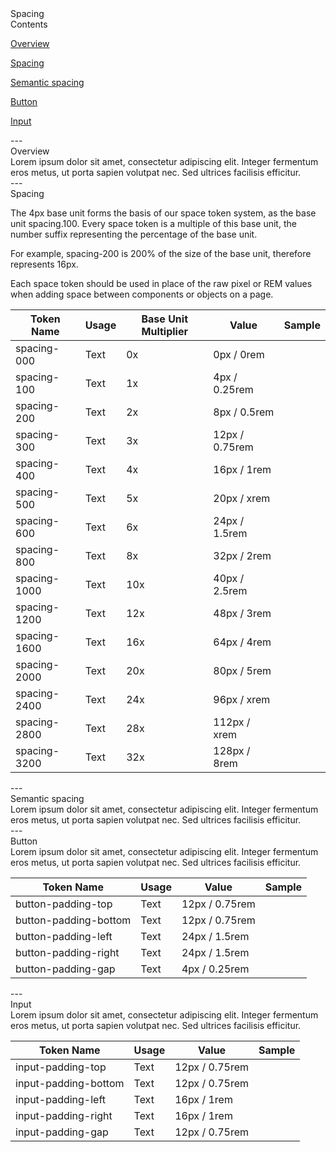 
<Meta title="Foundation/Spacing" />

<style>
  {`
  table {
    border-collapse: collapse;
    border: none;
  }
  tr:first-child {
    border-top: none;
  }
  td {
    border: none !important;
  }
  th {
    border: none !important;
  }
  .token-column {
    width: 300px;
    height: 70px;
    padding: 12px 16px;
    align-items: center;
    gap: 8px;
    align-self: stretch;
    box-shadow: 0px -1px 0px 0px #E4E8F3 inset;
    background: #FFF;
    text-align: left;
  }
  .usage-column {
    width: 278px;
    height: 70px;
    padding: 12px 16px;
    align-items: center;
    gap: 8px;
    align-self: stretch;
    background: #FFF;
    box-shadow: 0px -1px 0px 0px #E4E8F3 inset;
    text-align: left;
  }
  .base-unit-column {
    width: 120px;
    height: 70px;
    padding: 12px 16px;
    align-items: center;
    gap: 8px;
    background: #FFF;
    box-shadow: 0px -1px 0px 0px #E4E8F3 inset;
    text-align: left;
  }
  .usage-column-large {
    width: 398px;
    height: 70px;
    padding: 12px 16px;
    align-items: center;
    gap: 8px;
    background: #FFF;
    box-shadow: 0px -1px 0px 0px #E4E8F3 inset;
    text-align: left;
  }
  .value-column {
    width: 140px;
    height: 70px;
    padding: 12px 16px;
    align-items: center;
    gap: 8px;
    background: #FFF;
    box-shadow: 0px -1px 0px 0px #E4E8F3 inset;
    text-align: left;
  }
  .sample-column {
    width: 162px;
    height: 70px;
    padding: 12px 16px;
    align-items: center;
    gap: 8px;
    background: #FFF;
    box-shadow: 0px -1px 0px 0px #E4E8F3 inset;
    text-align: centre;
  }
  .heading-1 {
    font-size: 40px;
    font-weight: 600;
  }
  .text {
    font-size: 16px;
    font-weight: 400;
    color: black;
  }
  .heading-2 {
    font-size: 28px;
    font-weight: 600;
  }
  .contents-button {
    border-radius: 25px;
    background: #FFF;
    border: 1px solid black;
    height: 48px;
    width: 323px;
    text-align: center; 
    font-size: 18px;
    font-weight: 400;
    color: black;
    cursor: pointer;
  }
  .title {
    font-size: 64px;
    font-weight: 600;
  }
  .sample-swatch {
    height: 34px;
    margin: auto;
    border-top: none;
    border-bottom: none;
    border-left: 1px solid black;
    border-right: 1px solid black;
  }
  `}
</style>

<div className="title">Spacing</div>

<div style={{ height: '48px'}}/>

<div style={{fontSize: '28px' }}>Contents</div>
<div style={{ height: '16px'}}/>
<p><a href="#overview" target="_self" className='text'>Overview</a></p>
<p><a href="#spacing" target="_self" className='text'>Spacing</a></p>
<p><a href="#semantic-spacing" target="_self" className='text'>Semantic spacing</a></p>
<p><a href="#button" target="_self" className='text'>Button</a></p>
<p><a href="#input" target="_self" className='text'>Input</a></p>
<div style={{ height: '48px'}}/>
---

<div style={{ height: '48px'}}/>
<span id="overview" className='heading-1'> Overview</span> 
<div style={{ height: '32px'}}/>
<span className='text'>Lorem ipsum dolor sit amet, consectetur adipiscing elit. Integer fermentum eros metus, ut porta sapien volutpat nec. Sed ultrices facilisis efficitur.</span>
<div style={{ height: '48px'}}/>
---

<div style={{ height: '48px'}}/>
<span id="spacing" className='heading-1'> Spacing</span> 
<div style={{ height: '32px'}}/>
<p className='text'>The 4px base unit forms the basis of our space token system, as the base unit spacing.100. Every space token is a multiple of this base unit, the number suffix representing the percentage of the base unit.</p>
<p className='text'>For example, spacing-200 is 200% of the size of the base unit, therefore represents 16px.</p>
<p className='text'>Each space token should be used in place of the raw pixel or REM values when adding space between components or objects on a page. </p>
<div style={{ height: '32px'}}/>

<div>
  <table>
    <thead>
      <tr>
        <th className='token-column'>
          Token Name
        </th>
        <th className='usage-column'>
          Usage
        </th>
        <th className='base-unit-column'>
          Base Unit Multiplier
        </th>
        <th className='value-column'>
          Value
        </th>
        <th className='sample-column'>
          Sample
        </th>
      </tr>
    </thead>
    <tbody>
      <tr>
        <td className='token-column'>
          <div style={{ backgroundColor: '#eeeeee', borderRadius: '8px', padding: '8px', height: '20px', width: '84px', textAlign: 'center' }}>
            spacing-000
          </div>
        </td>
        <td className='usage-column'>
          Text
        </td>
        <td className="base-unit-column">
          0x
        </td>
        <td className="value-column">
          0px / 0rem
        </td>
        <td className="sample-column">
          <div className='sample-swatch' style={{ width: '0px', background: 'none' }}/>
        </td>
      </tr>
      <tr>
        <td className='token-column'>
          <div style={{ backgroundColor: '#eeeeee', borderRadius: '8px', padding: '8px', height: '20px', width: '84px', textAlign: 'center' }}>
            spacing-100
          </div>
        </td>
        <td className='usage-column'>
          Text
        </td>
        <td className="base-unit-column">
          1x
        </td>
        <td className="value-column">
          4px / 0.25rem
        </td>
        <td className="sample-column">
          <div className='sample-swatch' style={{ width: '4px', background: 'rgba(230, 0, 0, 0.14)' }}/>
        </td>
      </tr>
      <tr>
        <td className='token-column'>
          <div style={{ backgroundColor: '#eeeeee', borderRadius: '8px', padding: '8px', height: '20px', width: '84px', textAlign: 'center' }}>
            spacing-200
          </div>
        </td>
        <td className='usage-column'>
          Text
        </td>
        <td className="base-unit-column">
          2x
        </td>
        <td className="value-column">
          8px / 0.5rem
        </td>
        <td className="sample-column">
          <div className='sample-swatch' style={{ width: '8px', background: 'rgba(230, 0, 0, 0.14)' }}/>
        </td>
      </tr>
      <tr>
        <td className='token-column'>
          <div style={{ backgroundColor: '#eeeeee', borderRadius: '8px', padding: '8px', height: '20px', width: '84px', textAlign: 'center' }}>
            spacing-300
          </div>
        </td>
        <td className='usage-column'>
          Text
        </td>
        <td className="base-unit-column">
          3x
        </td>
        <td className="value-column">
          12px / 0.75rem
        </td>
        <td className="sample-column">
          <div className='sample-swatch' style={{ width: '12px', background: 'rgba(230, 0, 0, 0.14)' }}/>
        </td>
      </tr>
      <tr>
        <td className='token-column'>
          <div style={{ backgroundColor: '#eeeeee', borderRadius: '8px', padding: '8px', height: '20px', width: '84px', textAlign: 'center' }}>
            spacing-400
          </div>
        </td>
        <td className='usage-column'>
          Text
        </td>
        <td className="base-unit-column">
          4x
        </td>
        <td className="value-column">
          16px / 1rem
        </td>
        <td className="sample-column">
          <div className='sample-swatch' style={{ width: '16px', background: 'rgba(230, 0, 0, 0.14)' }}/>
        </td>
      </tr>
      <tr>
        <td className='token-column'>
          <div style={{ backgroundColor: '#eeeeee', borderRadius: '8px', padding: '8px', height: '20px', width: '84px', textAlign: 'center' }}>
            spacing-500
          </div>
        </td>
        <td className='usage-column'>
          Text
        </td>
        <td className="base-unit-column">
          5x
        </td>
        <td className="value-column">
          20px / xrem
        </td>
        <td className="sample-column">
          <div className='sample-swatch' style={{ width: '20px', background: 'rgba(230, 0, 0, 0.14)' }}/>
        </td>
      </tr>
      <tr>
        <td className='token-column'>
          <div style={{ backgroundColor: '#eeeeee', borderRadius: '8px', padding: '8px', height: '20px', width: '84px', textAlign: 'center' }}>
            spacing-600
          </div>
        </td>
        <td className='usage-column'>
          Text
        </td>
        <td className="base-unit-column">
          6x
        </td>
        <td className="value-column">
          24px / 1.5rem
        </td>
        <td className="sample-column">
          <div className='sample-swatch' style={{ width: '24px', background: 'rgba(230, 0, 0, 0.14)' }}/>
        </td>
      </tr>
      <tr>
        <td className='token-column'>
          <div style={{ backgroundColor: '#eeeeee', borderRadius: '8px', padding: '8px', height: '20px', width: '84px', textAlign: 'center' }}>
            spacing-800
          </div>
        </td>
        <td className='usage-column'>
          Text
        </td>
        <td className="base-unit-column">
          8x
        </td>
        <td className="value-column">
          32px / 2rem
        </td>
        <td className="sample-column">
          <div className='sample-swatch' style={{ width: '32px', background: 'rgba(230, 0, 0, 0.14)' }}/>
        </td>
      </tr>
      <tr>
        <td className='token-column'>
          <div style={{ backgroundColor: '#eeeeee', borderRadius: '8px', padding: '8px', height: '20px', width: '88px', textAlign: 'center' }}>
            spacing-1000
          </div>
        </td>
        <td className='usage-column'>
          Text
        </td>
        <td className="base-unit-column">
          10x
        </td>
        <td className="value-column">
          40px / 2.5rem
        </td>
        <td className="sample-column">
          <div className='sample-swatch' style={{ width: '40px', background: 'rgba(230, 0, 0, 0.14)' }}/>
        </td>
      </tr>
      <tr>
        <td className='token-column'>
          <div style={{ backgroundColor: '#eeeeee', borderRadius: '8px', padding: '8px', height: '20px', width: '88px', textAlign: 'center' }}>
            spacing-1200
          </div>
        </td>
        <td className='usage-column'>
          Text
        </td>
        <td className="base-unit-column">
          12x
        </td>
        <td className="value-column">
          48px / 3rem
        </td>
        <td className="sample-column">
          <div className='sample-swatch' style={{ width: '48px', background: 'rgba(230, 0, 0, 0.14)' }}/>
        </td>
      </tr>
      <tr>
        <td className='token-column'>
          <div style={{ backgroundColor: '#eeeeee', borderRadius: '8px', padding: '8px', height: '20px', width: '88px', textAlign: 'center' }}>
            spacing-1600
          </div>
        </td>
        <td className='usage-column'>
          Text
        </td>
        <td className="base-unit-column">
          16x
        </td>
        <td className="value-column">
          64px / 4rem
        </td>
        <td className="sample-column">
          <div className='sample-swatch' style={{ width: '64px', background: 'rgba(230, 0, 0, 0.14)' }}/>
        </td>
      </tr>
      <tr>
        <td className='token-column'>
          <div style={{ backgroundColor: '#eeeeee', borderRadius: '8px', padding: '8px', height: '20px', width: '88px', textAlign: 'center' }}>
            spacing-2000
          </div>
        </td>
        <td className='usage-column'>
          Text
        </td>
        <td className="base-unit-column">
          20x
        </td>
        <td className="value-column">
          80px / 5rem
        </td>
        <td className="sample-column">
          <div className='sample-swatch' style={{ width: '80px', background: 'rgba(230, 0, 0, 0.14)' }}/>
        </td>
      </tr>
      <tr>
        <td className='token-column'>
          <div style={{ backgroundColor: '#eeeeee', borderRadius: '8px', padding: '8px', height: '20px', width: '88px', textAlign: 'center' }}>
            spacing-2400
          </div>
        </td>
        <td className='usage-column'>
          Text
        </td>
        <td className="base-unit-column">
          24x
        </td>
        <td className="value-column">
          96px / xrem
        </td>
        <td className="sample-column">
          <div className='sample-swatch' style={{ width: '96px', background: 'rgba(230, 0, 0, 0.14)' }}/>
        </td>
      </tr>
      <tr>
        <td className='token-column'>
          <div style={{ backgroundColor: '#eeeeee', borderRadius: '8px', padding: '8px', height: '20px', width: '88px', textAlign: 'center' }}>
            spacing-2800
          </div>
        </td>
        <td className='usage-column'>
          Text
        </td>
        <td className="base-unit-column">
          28x
        </td>
        <td className="value-column">
          112px / xrem
        </td>
        <td className="sample-column">
          <div className='sample-swatch' style={{ width: '112px', background: 'rgba(230, 0, 0, 0.14)' }}/>
        </td>
      </tr>
      <tr>
        <td className='token-column'>
          <div style={{ backgroundColor: '#eeeeee', borderRadius: '8px', padding: '8px', height: '20px', width: '88px', textAlign: 'center' }}>
            spacing-3200
          </div>
        </td>
        <td className='usage-column'>
          Text
        </td>
        <td className="base-unit-column">
          32x
        </td>
        <td className="value-column">
          128px / 8rem
        </td>
        <td className="sample-column">
          <div className='sample-swatch' style={{ width: '128px', background: 'rgba(230, 0, 0, 0.14)' }}/>
        </td>
      </tr>
    </tbody>
  </table>
</div>
<div style={{ height: '48px'}}/>
---

<div style={{ height: '48px'}}/>
<span id="semantic-spacing" className='heading-1'> Semantic spacing</span> 
<div style={{ height: '32px'}}/>
<span className='text'>Lorem ipsum dolor sit amet, consectetur adipiscing elit. Integer fermentum eros metus, ut porta sapien volutpat nec. Sed ultrices facilisis efficitur.</span>
<div style={{ height: '48px'}}/>
---

<div style={{ height: '48px'}}/>
<span id="button" className='heading-1'> Button</span> 
<div style={{ height: '32px'}}/>
<span className='text'>Lorem ipsum dolor sit amet, consectetur adipiscing elit. Integer fermentum eros metus, ut porta sapien volutpat nec. Sed ultrices facilisis efficitur.</span>
<div style={{ height: '32px'}}/>

<div>
  <table>
    <thead>
      <tr>
        <th className='token-column'>
          Token Name
        </th>
        <th className='usage-column-large'>
          Usage
        </th>
        <th className='value-column'>
          Value
        </th>
        <th className='sample-column'>
          Sample
        </th>
      </tr>
    </thead>
    <tbody>
      <tr>
        <td className='token-column'>
          <div style={{ backgroundColor: '#eeeeee', borderRadius: '8px', padding: '8px', height: '20px', width: '128px', textAlign: 'center' }}>
            button-padding-top
          </div>
        </td>
        <td className='usage-column-large'>
          Text
        </td>
        <td className="value-column">
          12px / 0.75rem
        </td>
        <td className="sample-column">
          <div className='sample-swatch' style={{ width: '12px', background: 'rgba(230, 0, 0, 0.14)' }}/>
        </td>
      </tr>
      <tr>
        <td className='token-column'>
          <div style={{ backgroundColor: '#eeeeee', borderRadius: '8px', padding: '8px', height: '20px', width: '151px', textAlign: 'center' }}>
            button-padding-bottom
          </div>
        </td>
        <td className='usage-column-large'>
          Text
        </td>
        <td className="value-column">
          12px / 0.75rem
        </td>
        <td className="sample-column">
          <div className='sample-swatch' style={{ width: '12px', background: 'rgba(230, 0, 0, 0.14)' }}/>
        </td>
      </tr>
      <tr>
        <td className='token-column'>
          <div style={{ backgroundColor: '#eeeeee', borderRadius: '8px', padding: '8px', height: '20px', width: '129px', textAlign: 'center' }}>
            button-padding-left
          </div>
        </td>
        <td className='usage-column-large'>
          Text
        </td>
        <td className="value-column">
          24px / 1.5rem
        </td>
        <td className="sample-column">
          <div className='sample-swatch' style={{ width: '24px', background: 'rgba(230, 0, 0, 0.14)' }}/>
        </td>
      </tr>
      <tr>
        <td className='token-column'>
          <div style={{ backgroundColor: '#eeeeee', borderRadius: '8px', padding: '8px', height: '20px', width: '136px', textAlign: 'center' }}>
            button-padding-right
          </div>
        </td>
        <td className='usage-column-large'>
          Text
        </td>
        <td className="value-column">
          24px / 1.5rem
        </td>
        <td className="sample-column">
          <div className='sample-swatch' style={{ width: '24px', background: 'rgba(230, 0, 0, 0.14)' }}/>
        </td>
      </tr>
      <tr>
        <td className='token-column'>
          <div style={{ backgroundColor: '#eeeeee', borderRadius: '8px', padding: '8px', height: '20px', width: '130px', textAlign: 'center' }}>
            button-padding-gap
          </div>
        </td>
        <td className='usage-column-large'>
          Text
        </td>
        <td className="value-column">
          4px / 0.25rem
        </td>
        <td className="sample-column">
          <div className='sample-swatch' style={{ width: '4px', background: 'rgba(230, 0, 0, 0.14)' }}/>
        </td>
      </tr>
    </tbody>
  </table>
</div>
<div style={{ height: '48px'}}/>
---

<div style={{ height: '48px'}}/>
<span id="input" className='heading-1'>Input</span> 
<div style={{ height: '32px'}}/>
<span className='text'>Lorem ipsum dolor sit amet, consectetur adipiscing elit. Integer fermentum eros metus, ut porta sapien volutpat nec. Sed ultrices facilisis efficitur.</span>
<div style={{ height: '32px'}}/>

<div>
  <table>
    <thead>
      <tr>
        <th className='token-column'>
          Token Name
        </th>
        <th className='usage-column-large'>
          Usage
        </th>
        <th className='value-column'>
          Value
        </th>
        <th className='sample-column'>
          Sample
        </th>
      </tr>
    </thead>
    <tbody>
      <tr>
        <td className='token-column'>
          <div style={{ backgroundColor: '#eeeeee', borderRadius: '8px', padding: '8px', height: '20px', width: '119px', textAlign: 'center' }}>
            input-padding-top
          </div>
        </td>
        <td className='usage-column-large'>
          Text
        </td>
        <td className="value-column">
          12px / 0.75rem
        </td>
        <td className="sample-column">
          <div className='sample-swatch' style={{ width: '12px', background: 'rgba(230, 0, 0, 0.14)' }}/>
        </td>
      </tr>
      <tr>
        <td className='token-column'>
          <div style={{ backgroundColor: '#eeeeee', borderRadius: '8px', padding: '8px', height: '20px', width: '142px', textAlign: 'center' }}>
            input-padding-bottom
          </div>
        </td>
        <td className='usage-column-large'>
          Text
        </td>
        <td className="value-column">
          12px / 0.75rem
        </td>
        <td className="sample-column">
          <div className='sample-swatch' style={{ width: '12px', background: 'rgba(230, 0, 0, 0.14)' }}/>
        </td>
      </tr>
      <tr>
        <td className='token-column'>
          <div style={{ backgroundColor: '#eeeeee', borderRadius: '8px', padding: '8px', height: '20px', width: '120px', textAlign: 'center' }}>
            input-padding-left
          </div>
        </td>
        <td className='usage-column-large'>
          Text
        </td>
        <td className="value-column">
          16px / 1rem
        </td>
        <td className="sample-column">
          <div className='sample-swatch' style={{ width: '16px', background: 'rgba(230, 0, 0, 0.14)' }}/>
        </td>
      </tr>
      <tr>
        <td className='token-column'>
          <div style={{ backgroundColor: '#eeeeee', borderRadius: '8px', padding: '8px', height: '20px', width: '127px', textAlign: 'center' }}>
            input-padding-right
          </div>
        </td>
        <td className='usage-column-large'>
          Text
        </td>
        <td className="value-column">
          16px / 1rem
        </td>
        <td className="sample-column">
          <div className='sample-swatch' style={{ width: '16px', background: 'rgba(230, 0, 0, 0.14)' }}/>
        </td>
      </tr>
      <tr>
        <td className='token-column'>
          <div style={{ backgroundColor: '#eeeeee', borderRadius: '8px', padding: '8px', height: '20px', width: '121px', textAlign: 'center' }}>
            input-padding-gap
          </div>
        </td>
        <td className='usage-column-large'>
          Text
        </td>
        <td className="value-column">
          12px / 0.75rem
        </td>
        <td className="sample-column">
          <div className='sample-swatch' style={{ width: '12px', background: 'rgba(230, 0, 0, 0.14)' }}/>
        </td>
      </tr>
    </tbody>
  </table>
</div>

